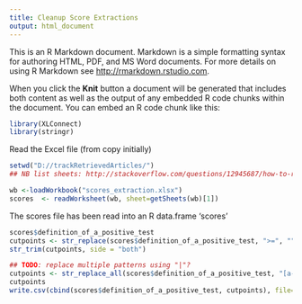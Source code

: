 ```yaml
---
title: Cleanup Score Extractions
output: html_document
---
```


This is an R Markdown document. Markdown is a simple formatting syntax for authoring HTML, PDF, and MS Word documents. For more details on using R Markdown see <http://rmarkdown.rstudio.com>.

When you click the **Knit** button a document will be generated that includes both content as well as the output of any embedded R code chunks within the document. You can embed an R code chunk like this:

```r
library(XLConnect)
library(stringr)
```

Read the Excel file (from copy initially)

```r
setwd("D://trackRetrievedArticles/")
## NB list sheets: http://stackoverflow.com/questions/12945687/how-to-read-all-worksheets-in-an-excel-workbook-into-an-r-list-with-data-frame-e

wb <-loadWorkbook("scores_extraction.xlsx")
scores  <- readWorksheet(wb, sheet=getSheets(wb)[1])
```

The scores file has been read into an R data.frame 'scores'

```r
scores$definition_of_a_positive_test
cutpoints <- str_replace(scores$definition_of_a_positive_test, ">=", "")
str_trim(cutpoints, side = "both")

## TODO: replace multiple patterns using "|"?
cutpoints <- str_replace_all(scores$definition_of_a_positive_test, "[a-zA-Z]| >= | \\.", "")
cutpoints
write.csv(cbind(scores$definition_of_a_positive_test, cutpoints), file="scoresTest.csv")
```






